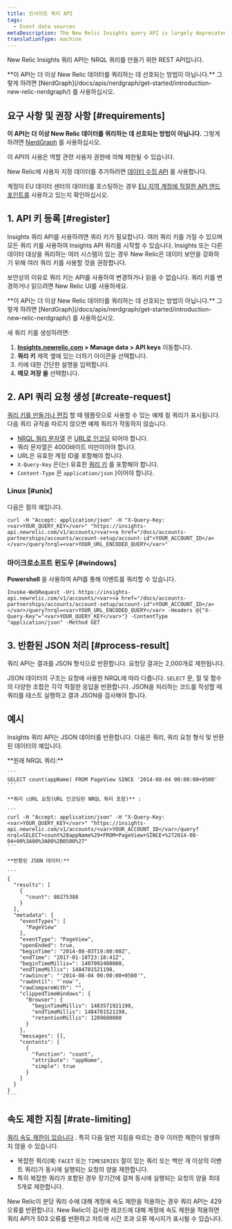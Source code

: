 ```yaml
---
title: 인사이트 쿼리 API
tags:
  - Event data sources
metaDescription: The New Relic Insights query API is largely deprecated.
translationType: machine
---
```


New Relic Insights 쿼리 API는 NRQL 쿼리를 만들기 위한 REST API입니다.

<Callout variant="tip">
  **이 API는 더 이상 New Relic 데이터를 쿼리하는 데 선호되는 방법이 아닙니다.** 그렇게 하려면 [NerdGraph](/docs/apis/nerdgraph/get-started/introduction-new-relic-nerdgraph/) 를 사용하십시오.
</Callout>

## 요구 사항 및 권장 사항 [#requirements]

**이 API는 더 이상 New Relic 데이터를 쿼리하는 데 선호되는 방법이 아닙니다.** 그렇게 하려면 [NerdGraph](/docs/apis/nerdgraph/get-started/introduction-new-relic-nerdgraph/) 를 사용하십시오.

이 API의 사용은 역할 관련 사용자 권한에 의해 제한될 수 있습니다.

New Relic에 사용자 지정 데이터를 추가하려면 [데이터 수집 API](/docs/telemetry-data-platform/get-data-new-relic/getting-started/introduction-new-relic-data-ingest-apis-sdks/) 를 사용합니다.

계정이 EU 데이터 센터의 데이터를 호스팅하는 경우 [EU 지역 계정에 적절한 API 엔드포인트를](/docs/using-new-relic/welcome-new-relic/getting-started/introduction-eu-region-data-center#endpoints) 사용하고 있는지 확인하십시오.

## 1. API 키 등록 [#register]

Insights 쿼리 API를 사용하려면 쿼리 키가 필요합니다. 여러 쿼리 키를 가질 수 있으며 모든 쿼리 키를 사용하여 Insights API 쿼리를 시작할 수 있습니다. Insights 또는 다른 데이터 대상을 쿼리하는 여러 시스템이 있는 경우 New Relic은 데이터 보안을 강화하기 위해 여러 쿼리 키를 사용할 것을 권장합니다.

보안상의 이유로 쿼리 키는 API를 사용하여 변경하거나 읽을 수 없습니다. 쿼리 키를 변경하거나 읽으려면 New Relic UI를 사용하세요.

<Callout variant="tip">
  **이 API는 더 이상 New Relic 데이터를 쿼리하는 데 선호되는 방법이 아닙니다.** 그렇게 하려면 [NerdGraph](/docs/apis/nerdgraph/get-started/introduction-new-relic-nerdgraph/) 를 사용하십시오.
</Callout>

새 쿼리 키를 생성하려면:

1. **[Insights.newrelic.com](https://insights.newrelic.com) > Manage data > API keys** 이동합니다.
2. **쿼리 키** 제목 옆에 있는 더하기 아이콘을 선택합니다.
3. 키에 대한 간단한 설명을 입력합니다.
4. **메모 저장 을** 선택합니다.

## 2. API 쿼리 요청 생성 [#create-request]

[쿼리 키를 만들거나 편집](#register) 할 때 템플릿으로 사용할 수 있는 예제 컬 쿼리가 표시됩니다. 다음 쿼리 규칙을 따르지 않으면 예제 쿼리가 작동하지 않습니다.

* [NRQL 쿼리 문자열](/docs/insights/nrql-new-relic-query-language/using-nrql/introduction-nrql) 은 [URL로 인코딩](http://www.w3schools.com/tags/ref_urlencode.asp) 되어야 합니다.
* 쿼리 문자열은 4000바이트 미만이어야 합니다.
* URL은 유효한 계정 ID를 포함해야 합니다.
* `X-Query-Key` 은(는) 유효한 [쿼리 키](#register) 를 포함해야 합니다.
* `Content-Type` 은 `application/json` }이어야 합니다.

### Linux [#unix]

다음은 컬의 예입니다.

```
curl -H "Accept: application/json" -H "X-Query-Key: <var>YOUR_QUERY_KEY</var>" "https://insights-api.newrelic.com/v1/accounts/<var><a href="/docs/accounts-partnerships/accounts/account-setup/account-id">YOUR_ACCOUNT_ID</a></var>/query?nrql=<var>YOUR_URL_ENCODED_QUERY</var>"
```

### 마이크로소프트 윈도우 [#windows]

**Powershell** 을 사용하여 API를 통해 이벤트를 쿼리할 수 있습니다.

```
Invoke-WebRequest -Uri https://insights-api.newrelic.com/v1/accounts/<var><a href="/docs/accounts-partnerships/accounts/account-setup/account-id">YOUR_ACCOUNT_ID</a></var>/query?nrql=<var>YOUR_URL_ENCODED_QUERY</var> -Headers @{"X-Query-Key"="<var>YOUR_QUERY_KEY</var>"} -ContentType "application/json" -Method GET
```

## 3. 반환된 JSON 처리 [#process-result]

쿼리 API는 결과를 JSON 형식으로 반환합니다. 요청당 결과는 2,000개로 제한됩니다.

JSON 데이터의 구조는 요청에 사용한 NRQL에 따라 다릅니다. `SELECT` 문, 절 및 함수의 다양한 조합은 각각 적절한 응답을 반환합니다. JSON을 처리하는 코드를 작성할 때 쿼리를 테스트 실행하고 결과 JSON을 검사해야 합니다.

## 예시

Insights 쿼리 API는 JSON 데이터를 반환합니다. 다음은 쿼리, 쿼리 요청 형식 및 반환된 데이터의 예입니다.

<CollapserGroup>
  <Collapser title="쿼리, 쿼리 API 요청, 반환된 데이터">
    **원래 NRQL 쿼리:**

    ```
    SELECT count(appName) FROM PageView SINCE '2014-08-04 00:00:00+0500'
    ```

    **쿼리 cURL 요청(URL 인코딩된 NRQL 쿼리 포함)** :

    ```
    curl -H "Accept: application/json" -H "X-Query-Key: <var>YOUR_QUERY_KEY</var>" "https://insights-api.newrelic.com/v1/accounts/<var>YOUR_ACCOUNT_ID</var>/query?nrql=SELECT+count%28appName%29+FROM+PageView+SINCE+%272014-08-04+00%3A00%3A00%2B0500%27"
    ```

    **반환된 JSON 데이터:**

    ```
    {
      "results": [
        {
          "count": 80275388
        }
      ],
      "metadata": {
        "eventTypes": [
          "PageView"
        ],
        "eventType": "PageView",
        "openEnded": true,
        "beginTime": "2014-08-03T19:00:00Z",
        "endTime": "2017-01-18T23:18:41Z",
        "beginTimeMillis=": 1407092400000,
        "endTimeMillis": 1484781521198,
        "rawSince": "'2014-08-04 00:00:00+0500'",
        "rawUntil": "`now`",
        "rawCompareWith": "",
        "clippedTimeWindows": {
          "Browser": {
            "beginTimeMillis": 1483571921198,
            "endTimeMillis": 1484781521198,
            "retentionMillis": 1209600000
          }
        },
        "messages": [],
        "contents": [
          {
            "function": "count",
            "attribute": "appName",
            "simple": true
          }
        ]
      }
    }
    ```
  </Collapser>
</CollapserGroup>

## 속도 제한 지침 [#rate-limiting]

[쿼리 속도 제한이 있습니다](/docs/query-your-data/nrql-new-relic-query-language/get-started/rate-limits-nrql-queries/) . 특히 다음 일반 지침을 따르는 경우 이러한 제한이 발생하지 않을 수 있습니다.

* 복잡한 쿼리(예: `FACET` 또는 `TIMESERIES` 절이 있는 쿼리 또는 백만 개 이상의 이벤트 쿼리)가 동시에 실행되는 요청의 양을 제한합니다.
* 특히 복잡한 쿼리가 포함된 경우 장기간에 걸쳐 동시에 실행되는 요청의 양을 최대 5개로 제한합니다.

New Relic이 분당 쿼리 수에 대해 계정에 속도 제한을 적용하는 경우 쿼리 API는 429 오류를 반환합니다. New Relic이 검사한 레코드에 대해 계정에 속도 제한을 적용하면 쿼리 API가 503 오류를 반환하고 차트에 시간 초과 오류 메시지가 표시될 수 있습니다.